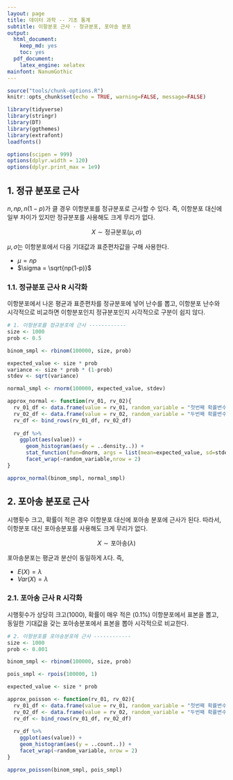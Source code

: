 ```yaml
---
layout: page
title: 데이터 과학 -- 기초 통계
subtitle: 이항분포 근사 - 정규분포, 포아송 분포
output:
  html_document: 
    keep_md: yes
    toc: yes
  pdf_document:
    latex_engine: xelatex
mainfont: NanumGothic
---
```


``` r
source("tools/chunk-options.R")
knitr::opts_chunk$set(echo = TRUE, warning=FALSE, message=FALSE)

library(tidyverse)
library(stringr)
library(DT)
library(ggthemes)
library(extrafont)
loadfonts()

options(scipen = 999)
options(dplyr.width = 120)
options(dplyr.print_max = 1e9)
```


## 1. 정규 분포로 근사

$n, np, n(1-p)$가 클 경우 이항분포를 정규분포로 근사할 수 있다. 즉, 이항분포 대신에 일부 차이가 있지만 정규분포를 사용해도 크게 무리가 없다.

$$X \sim \text{정규분포}(\mu, \sigma)$$

$\mu, \sigma$는 이항분포에서 다음 기대값과 표준편차값을 구해 사용한다.

- $\mu = np$
- $\sigma = \sqrt{np(1-p)}$

### 1.1. 정규분포 근사 R 시각화

이항분포에서 나온 평균과 표준편차를 정규분포에 넣어 난수를 뽑고, 이항분포 난수와 시각적으로 비교하면 이항분포인지 정규분포인지 시각적으로 구분이 쉽지 않다.


``` r
# 1. 이항분포를 정규분포에 근사 ------------
size <- 1000
prob <- 0.5

binom_smpl <- rbinom(100000, size, prob)

expected_value <- size * prob
variance <- size * prob * (1-prob)
stdev <- sqrt(variance)

normal_smpl <- rnorm(100000, expected_value, stdev)

approx_normal <- function(rv_01, rv_02){
  rv_01_df <- data.frame(value = rv_01, random_variable = "첫번째 확률변수")
  rv_02_df <- data.frame(value = rv_02, random_variable = "두번째 확률변수")
  rv_df <- bind_rows(rv_01_df, rv_02_df)
  
  rv_df %>% 
    ggplot(aes(value)) + 
      geom_histogram(aes(y = ..density..)) + 
      stat_function(fun=dnorm, args = list(mean=expected_value, sd=stdev), color="red") +
      facet_wrap(~random_variable,nrow = 2)
}

approx_normal(binom_smpl, normal_smpl)
```

## 2. 포아송 분포로 근사

시행횟수 크고, 확률이 적은 경우 이항분포 대신에 포아송 분포에 근사가 된다. 따라서, 이항분포 대신 포아송분포를 사용해도 크게 무리가 없다.

$$X \sim \text{포아송}(\lambda)$$

포아송분포는 평균과 분산이 동일하게 $\lambda$다. 즉,

- $E(X) = \lambda$
- $Var(X) = \lambda$

### 2.1. 포아송 근사 R 시각화

시행횟수가 상당히 크고(1000), 확률이 매우 적은 (0.1%) 이항분포에서 표본을 뽑고, 
동일한 기대값을 갖는 포아송분포에서 표본을 뽑아 시각적으로 비교한다.

``` r
# 2. 이항분포를 포아송분포에 근사 ------------
size <- 1000
prob <- 0.001

binom_smpl <- rbinom(100000, size, prob)

pois_smpl <- rpois(100000, 1)

expected_value <- size * prob

approx_poisson <- function(rv_01, rv_02){
  rv_01_df <- data.frame(value = rv_01, random_variable = "첫번째 확률변수")
  rv_02_df <- data.frame(value = rv_02, random_variable = "두번째 확률변수")
  rv_df <- bind_rows(rv_01_df, rv_02_df)
  
  rv_df %>% 
    ggplot(aes(value)) + 
    geom_histogram(aes(y = ..count..)) + 
    facet_wrap(~random_variable, nrow = 2)
}

approx_poisson(binom_smpl, pois_smpl)
```

